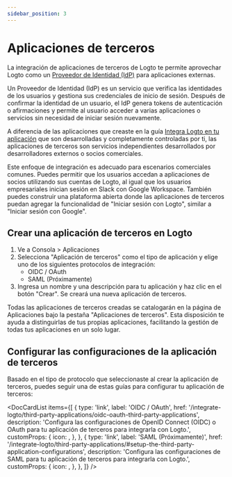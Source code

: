 ```yaml
---
sidebar_position: 3
---
```



# Aplicaciones de terceros

La integración de aplicaciones de terceros de Logto te permite aprovechar Logto como un [Proveedor de Identidad (IdP)](https://auth.wiki/identity-provider) para aplicaciones externas.

Un Proveedor de Identidad (IdP) es un servicio que verifica las identidades de los usuarios y gestiona sus credenciales de inicio de sesión. Después de confirmar la identidad de un usuario, el IdP genera tokens de autenticación o afirmaciones y permite al usuario acceder a varias aplicaciones o servicios sin necesidad de iniciar sesión nuevamente.

A diferencia de las aplicaciones que creaste en la guía [Integra Logto en tu aplicación](/integrate-logto/integrate-logto-into-your-application) que son desarrolladas y completamente controladas por ti, las aplicaciones de terceros son servicios independientes desarrollados por desarrolladores externos o socios comerciales.

Este enfoque de integración es adecuado para escenarios comerciales comunes. Puedes permitir que los usuarios accedan a aplicaciones de socios utilizando sus cuentas de Logto, al igual que los usuarios empresariales inician sesión en Slack con Google Workspace. También puedes construir una plataforma abierta donde las aplicaciones de terceros puedan agregar la funcionalidad de "Iniciar sesión con Logto", similar a "Iniciar sesión con Google".

## Crear una aplicación de terceros en Logto

1. Ve a <CloudLink to="/applications">Consola > Aplicaciones</CloudLink>
2. Selecciona "Aplicación de terceros" como el tipo de aplicación y elige uno de los siguientes protocolos de integración:
   - OIDC / OAuth
   - SAML (Próximamente)
3. Ingresa un nombre y una descripción para tu aplicación y haz clic en el botón "Crear". Se creará una nueva aplicación de terceros.

Todas las aplicaciones de terceros creadas se catalogarán en la página de Aplicaciones bajo la pestaña "Aplicaciones de terceros". Esta disposición te ayuda a distinguirlas de tus propias aplicaciones, facilitando la gestión de todas tus aplicaciones en un solo lugar.

## Configurar las configuraciones de la aplicación de terceros

Basado en el tipo de protocolo que seleccionaste al crear la aplicación de terceros, puedes seguir una de estas guías para configurar tu aplicación de terceros:

<DocCardList
  items={[
    {
      type: 'link',
      label: 'OIDC / OAuth',
      href: '/integrate-logto/third-party-applications/oidc-oauth-third-party-applications',
      description:
        'Configura las configuraciones de OpenID Connect (OIDC) o OAuth para tu aplicación de terceros para integrarla con Logto.',
      customProps: {
        icon: <OidcIcon />,
      },
    },
    {
      type: 'link',
      label: 'SAML (Próximamente)',
      href: '/integrate-logto/third-party-applications/#setup-the-third-party-application-configurations',
      description:
        'Configura las configuraciones de SAML para tu aplicación de terceros para integrarla con Logto.',
      customProps: {
        icon: <SamlIcon />,
      },
    },
  ]}
/>
